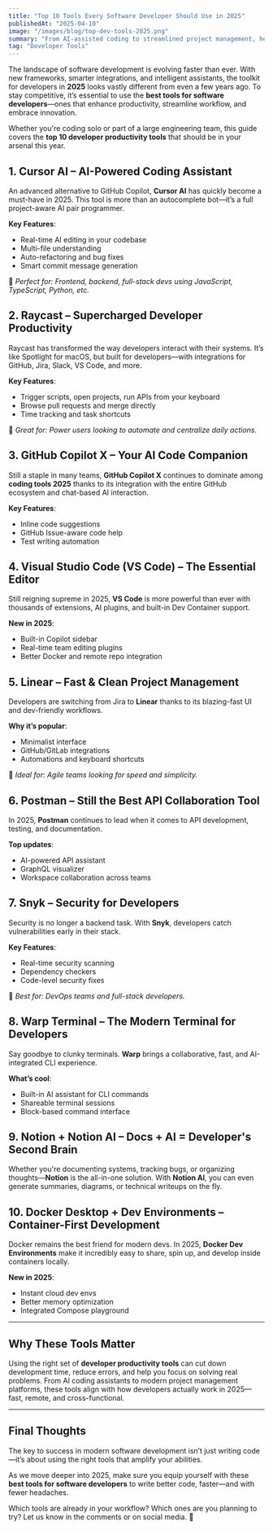 ```yaml
---
title: "Top 10 Tools Every Software Developer Should Use in 2025"
publishedAt: "2025-04-10"
image: "/images/blog/top-dev-tools-2025.png"
summary: "From AI-assisted coding to streamlined project management, here are the 10 best tools for software developers to boost productivity and build faster in 2025."
tag: "Developer Tools"
---
```


The landscape of software development is evolving faster than ever. With new frameworks, smarter integrations, and intelligent assistants, the toolkit for developers in **2025** looks vastly different from even a few years ago. To stay competitive, it’s essential to use the **best tools for software developers**—ones that enhance productivity, streamline workflow, and embrace innovation.

Whether you're coding solo or part of a large engineering team, this guide covers the **top 10 developer productivity tools** that should be in your arsenal this year.

## 1. **Cursor AI** – AI-Powered Coding Assistant

An advanced alternative to GitHub Copilot, **Cursor AI** has quickly become a must-have in 2025. This tool is more than an autocomplete bot—it’s a full project-aware AI pair programmer.

**Key Features**:
- Real-time AI editing in your codebase
- Multi-file understanding
- Auto-refactoring and bug fixes
- Smart commit message generation

🔑 *Perfect for: Frontend, backend, full-stack devs using JavaScript, TypeScript, Python, etc.*

## 2. **Raycast** – Supercharged Developer Productivity

Raycast has transformed the way developers interact with their systems. It’s like Spotlight for macOS, but built for developers—with integrations for GitHub, Jira, Slack, VS Code, and more.

**Key Features**:
- Trigger scripts, open projects, run APIs from your keyboard
- Browse pull requests and merge directly
- Time tracking and task shortcuts

🔑 *Great for: Power users looking to automate and centralize daily actions.*

## 3. **GitHub Copilot X** – Your AI Code Companion

Still a staple in many teams, **GitHub Copilot X** continues to dominate among **coding tools 2025** thanks to its integration with the entire GitHub ecosystem and chat-based AI interaction.

**Key Features**:
- Inline code suggestions
- GitHub Issue-aware code help
- Test writing automation

## 4. **Visual Studio Code (VS Code)** – The Essential Editor

Still reigning supreme in 2025, **VS Code** is more powerful than ever with thousands of extensions, AI plugins, and built-in Dev Container support.

**New in 2025**:
- Built-in Copilot sidebar
- Real-time team editing plugins
- Better Docker and remote repo integration



## 5. **Linear** – Fast & Clean Project Management

Developers are switching from Jira to **Linear** thanks to its blazing-fast UI and dev-friendly workflows.

**Why it’s popular**:
- Minimalist interface
- GitHub/GitLab integrations
- Automations and keyboard shortcuts

🔑 *Ideal for: Agile teams looking for speed and simplicity.*

## 6. **Postman** – Still the Best API Collaboration Tool

In 2025, **Postman** continues to lead when it comes to API development, testing, and documentation.

**Top updates**:
- AI-powered API assistant
- GraphQL visualizer
- Workspace collaboration across teams

## 7. **Snyk** – Security for Developers

Security is no longer a backend task. With **Snyk**, developers catch vulnerabilities early in their stack.

**Key Features**:
- Real-time security scanning
- Dependency checkers
- Code-level security fixes

🔑 *Best for: DevOps teams and full-stack developers.*

## 8. **Warp Terminal** – The Modern Terminal for Developers

Say goodbye to clunky terminals. **Warp** brings a collaborative, fast, and AI-integrated CLI experience.

**What’s cool**:
- Built-in AI assistant for CLI commands
- Shareable terminal sessions
- Block-based command interface

## 9. **Notion + Notion AI** – Docs + AI = Developer's Second Brain

Whether you're documenting systems, tracking bugs, or organizing thoughts—**Notion** is the all-in-one solution. With **Notion AI**, you can even generate summaries, diagrams, or technical writeups on the fly.

## 10. **Docker Desktop + Dev Environments** – Container-First Development

Docker remains the best friend for modern devs. In 2025, **Docker Dev Environments** make it incredibly easy to share, spin up, and develop inside containers locally.

**New in 2025**:
- Instant cloud dev envs
- Better memory optimization
- Integrated Compose playground

---

## Why These Tools Matter

Using the right set of **developer productivity tools** can cut down development time, reduce errors, and help you focus on solving real problems. From AI coding assistants to modern project management platforms, these tools align with how developers actually work in 2025—fast, remote, and cross-functional.

---

## Final Thoughts

The key to success in modern software development isn’t just writing code—it’s about using the right tools that amplify your abilities.

As we move deeper into 2025, make sure you equip yourself with these **best tools for software developers** to write better code, faster—and with fewer headaches.

Which tools are already in your workflow? Which ones are you planning to try? Let us know in the comments or on social media. 🚀
